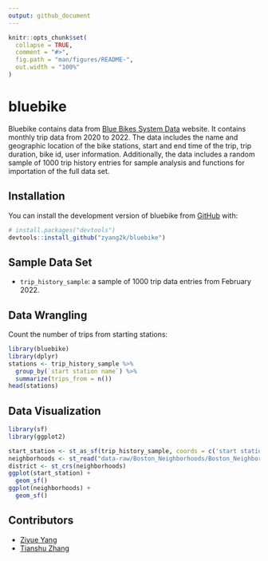 ```yaml
---
output: github_document
---
```


<!-- README.md is generated from README.Rmd. Please edit that file -->

```r
knitr::opts_chunk$set(
  collapse = TRUE,
  comment = "#>",
  fig.path = "man/figures/README-",
  out.width = "100%"
)
```

# bluebike

<!-- badges: start -->
<!-- badges: end -->

Bluebike contains data from [Blue Bikes System Data](https://www.bluebikes.com/system-data) website. It contains monthly trip data from 2020 to 2022. The data includes the name and geographic location of the bike stations, start and end time of the trip, trip duration, bike id, user information. Additionally, the data includes a random sample of 1000 trip history entries for sample analysis and functions for importation of the full data set.

## Installation

You can install the development version of bluebike from [GitHub](https://github.com/zyang2k/bluebike) with:

``` r
# install.packages("devtools")
devtools::install_github("zyang2k/bluebike")
```
## Sample Data Set

- `trip_history_sample`: a sample of 1000 trip data entries from February 2022.

## Data Wrangling

Count the number of trips from starting stations:

```r
library(bluebike)
library(dplyr)
stations <- trip_history_sample %>% 
  group_by(`start station name`) %>% 
  summarize(trips_from = n())
head(stations)
```
## Data Visualization

```r
library(sf)
library(ggplot2)

start_station <- st_as_sf(trip_history_sample, coords = c('start station longitude', 'start station latitude'))
neighborhoods <- st_read("data-raw/Boston_Neighborhoods/Boston_Neighborhoods.shp")
district <- st_crs(neighborhoods)
ggplot(start_station) + 
  geom_sf()
ggplot(neighborhoods) +
  geom_sf()
```


## Contributors
- [Ziyue Yang](https://github.com/zyang2k)
- [Tianshu Zhang](https://github.com/tianshu-zhang)
